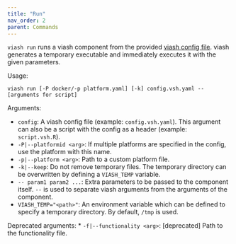 ```yaml
---
title: "Run"
nav_order: 2
parent: Commands
---
```


`viash run` runs a viash component from the provided [viash config file](../../config). viash generates a temporary executable and immediately executes it with the given parameters.

Usage:
```
viash run [-P docker/-p platform.yaml] [-k] config.vsh.yaml -- [arguments for script]
```

Arguments:

* `config`: A viash config file (example: `config.vsh.yaml`). This argument can also be a script with the config as a header (example: `script.vsh.R`).
* `-P|--platformid <arg>`: If multiple platforms are specified in the config, use the platform with this name.
* `-p|--platform <arg>`: Path to a custom platform file.
* `-k|--keep`: Do not remove temporary files. The temporary directory can be overwritten by defining a `VIASH_TEMP` variable.
* `-- param1 param2 ...`: Extra parameters to be passed to the component itself. `--` is used to separate viash arguments from the arguments of the component. 
* `VIASH_TEMP="<path>"`: An environment variable which can be defined to specify a temporary directory. By default, `/tmp` is used.

Deprecated arguments:
* `-f|--functionality <arg>`: [deprecated] Path to the functionality file.
